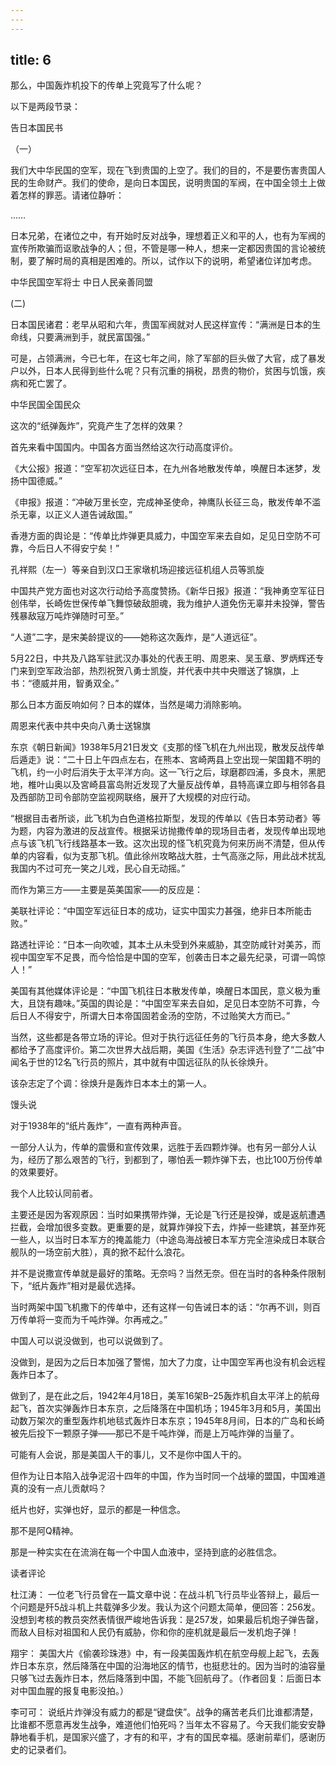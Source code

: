 ```yaml
---
---
---
```

title: 6
---



那么，中国轰炸机投下的传单上究竟写了什么呢？

以下是两段节录：

告日本国民书

（一）

我们大中华民国的空军，现在飞到贵国的上空了。我们的目的，不是要伤害贵国人民的生命财产。我们的使命，是向日本国民，说明贵国的军阀，在中国全领土上做着怎样的罪恶。请诸位静听：

……

日本兄弟，在诸位之中，有开始时反对战争，理想着正义和平的人，也有为军阀的宣传所欺骗而讴歌战争的人；但，不管是哪一种人，想来一定都因贵国的言论被统制，要了解时局的真相是困难的。所以，试作以下的说明，希望诸位详加考虑。

中华民国空军将士 中日人民亲善同盟

(二)

日本国民诸君：老早从昭和六年，贵国军阀就对人民这样宣传：“满洲是日本的生命线，只要满洲到手，就民富国强。”

可是，占领满洲，今已七年，在这七年之间，除了军部的巨头做了大官，成了暴发户以外，日本人民得到些什么呢？只有沉重的捐税，昂贵的物价，贫困与饥饿，疾病和死亡罢了。

中华民国全国民众

这次的“纸弹轰炸”，究竟产生了怎样的效果？

首先来看中国国内。中国各方面当然给这次行动高度评价。

《大公报》报道：“空军初次远征日本，在九州各地散发传单，唤醒日本迷梦，发扬中国德威。”

《申报》报道：“冲破万里长空，完成神圣使命，神鹰队长征三岛，散发传单不滥杀无辜，以正义人道告诫敌国。”

香港方面的舆论是：“传单比炸弹更具威力，中国空军来去自如，足见日空防不可靠，今后日人不得安宁矣！”

孔祥熙（左一）等亲自到汉口王家墩机场迎接远征机组人员等凯旋



中国共产党方面也对这次行动给予高度赞扬。《新华日报》报道：“我神勇空军征日创伟举，长崎佐世保传单飞舞惊破敌胆魂，我为维护人道免伤无辜并未投弹，警告残暴敌寇万吨炸弹随时可至。”

“人道”二字，是宋美龄提议的——她称这次轰炸，是“人道远征”。

5月22日，中共及八路军驻武汉办事处的代表王明、周恩来、吴玉章、罗炳辉还专门来到空军政治部，热烈祝贺八勇士凯旋，并代表中共中央赠送了锦旗，上书：“德威并用，智勇双全。”

那么日本方面反响如何？日本的媒体，当然是竭力消除影响。

周恩来代表中共中央向八勇士送锦旗



东京《朝日新闻》1938年5月21日发文《支那的怪飞机在九州出现，散发反战传单后遁走》说：“二十日上午四点左右，在熊本、宮崎两县上空出现一架国籍不明的飞机，约一小时后消失于太平洋方向。这一飞行之后，球磨郡四浦，多良木，黑肥地，椎叶山奥以及宮崎县富岛附近发现了大量反战传单，县特高课立即与相邻各县及西部防卫司令部防空监视网联络，展开了大规模的对应行动。

“根据目击者所谈，此飞机为白色道格拉斯型，发现的传单以《告日本劳动者》等为题，内容为激进的反战宣传。根据采访抛撒传单的现场目击者，发现传单出现地点与该飞机飞行线路基本一致。这次出现的怪飞机究竟为何来历尚不清楚，但从传单的内容看，似为支那飞机。值此徐州攻略战大胜，士气高涨之际，用此战术扰乱我国内不过可充一笑之儿戏，民心自无动摇。”

而作为第三方——主要是英美国家——的反应是：

美联社评论：“中国空军远征日本的成功，证实中国实力甚强，绝非日本所能击败。”

路透社评论：“日本一向吹嘘，其本土从未受到外来威胁，其空防咸针对美苏，而视中国空军不足畏，而今恰恰是中国的空军，创袭击日本之最先纪录，可谓一鸣惊人！”

美国有其他媒体评论是：“中国飞机往日本散发传单，唤醒日本国民，意义极为重大，且饶有趣味。”英国的舆论是：“中国空军来去自如，足见日本空防不可靠，今后日人不得安宁，所谓大日本帝国固若金汤的空防，不过贻笑大方而已。”

当然，这些都是各带立场的评论。但对于执行远征任务的飞行员本身，绝大多数人都给予了高度评价。第二次世界大战后期，美国《生活》杂志评选刊登了“二战”中闻名于世的12名飞行员的照片，其中就有中国远征队的队长徐焕升。

该杂志定了个调：徐焕升是轰炸日本本土的第一人。

馒头说

对于1938年的“纸片轰炸”，一直有两种声音。

一部分人认为，传单的震慑和宣传效果，远胜于丢四颗炸弹。也有另一部分人认为，经历了那么艰苦的飞行，到都到了，哪怕丢一颗炸弹下去，也比100万份传单的效果要好。

我个人比较认同前者。

主要还是因为客观原因：当时如果携带炸弹，无论是飞行还是投弹，或是返航遭遇拦截，会增加很多变数。更重要的是，就算炸弹投下去，炸掉一些建筑，甚至炸死一些人，以当时日本军方的掩盖能力（中途岛海战被日本军方完全渲染成日本联合舰队的一场空前大胜），真的掀不起什么浪花。

并不是说撒宣传单就是最好的策略。无奈吗？当然无奈。但在当时的各种条件限制下，“纸片轰炸”相对是最优选择。

当时两架中国飞机撒下的传单中，还有这样一句告诫日本的话：“尔再不训，则百万传单将一变而为千吨炸弹。尔再戒之。”

中国人可以说没做到，也可以说做到了。

没做到，是因为之后日本加强了警惕，加大了力度，让中国空军再也没有机会远程轰炸日本了。

做到了，是在此之后，1942年4月18日，美军16架B–25轰炸机自太平洋上的航母起飞，首次实弹轰炸日本东京，之后降落在中国机场；1945年3月和5月，美国出动数万架次的重型轰炸机地毯式轰炸日本东京；1945年8月间，日本的广岛和长崎被先后投下一颗原子弹——那已不是千吨炸弹，而是上万吨炸弹的当量了。

可能有人会说，那是美国人干的事儿，又不是你中国人干的。

但作为让日本陷入战争泥沼十四年的中国，作为当时同一个战壕的盟国，中国难道真的没有一点儿贡献吗？

纸片也好，实弹也好，显示的都是一种信念。

那不是阿Q精神。

那是一种实实在在流淌在每一个中国人血液中，坚持到底的必胜信念。

读者评论

杜江涛： 一位老飞行员曾在一篇文章中说：在战斗机飞行员毕业答辩上，最后一个问题是歼5战斗机上共载弹多少发。我认为这个问题太简单，便回答：256发。没想到考核的教员突然表情很严峻地告诉我：是257发，如果最后机炮子弹告罄，而敌人目标对祖国和人民仍有威胁，你和你的座机就是最后一发机炮子弹！

翔宇： 美国大片《偷袭珍珠港》中，有一段美国轰炸机在航空母舰上起飞，去轰炸日本东京，然后降落在中国的沿海地区的情节，也挺悲壮的。因为当时的油容量只够飞过去轰炸日本，然后降落到中国，不能飞回航母了。（作者回复：后面日本对中国血腥的报复电影没拍。）

李可可： 说纸片炸弹没有威力的都是“键盘侠”。战争的痛苦老兵们比谁都清楚，比谁都不愿意再发生战争，难道他们怕死吗？当年太不容易了。今天我们能安安静静地看手机，是国家兴盛了，才有的和平，才有的国民幸福。感谢前辈们，感谢历史的记录者们。